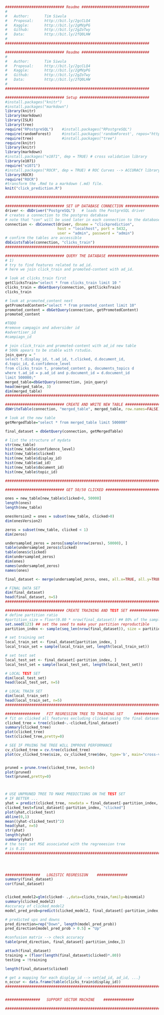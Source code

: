 ```R
########################### Readme ###############################
#
#   Author:       Tim Siwula
#   Proposal:     http://bit.ly/2gcCLQ4
#   Kaggle:       http://bit.ly/2gMVpPG
#   Github:       http://bit.ly/2gZoTwy
#   Data:         http://bit.ly/2fQ0LHW
#
##################################################################
```

```R
########################### Readme ###############################
#
#   Author:       Tim Siwula
#   Proposal:     http://bit.ly/2gcCLQ4
#   Kaggle:       http://bit.ly/2gMVpPG
#   Github:       http://bit.ly/2gZoTwy
#   Data:         http://bit.ly/2fQ0LHW
#
##################################################################

########################### Setup ################################
#install.packages("knitr")
#install.packages("markdown")
library(knitr)
library(markdown)
library(ISLR)
library(tree)
require("RPostgreSQL")    #install.packages("RPostgreSQL")
require(randomForest)     #install.packages('randomForest', repos="http://cran.r-project.org")
require(tree)             #install.packages("tree")
require(knitr)
library(knitr)
library(markdown)
#install.packages("e1071", dep = TRUE) # cross validation library
library(e1071)
require("e1071")
#install.packages("ROCR", dep = TRUE) # ROC Curves --> ACCURACY library
library(ROCR)
require("ROCR")
#transform the .Rmd to a markdown (.md) file.
knit("click_prediction.R")

####################################################################################

########################### SET UP DATABASE CONNECTION ############################
driver <- dbDriver("PostgreSQL")   # loads the PostgreSQL driver
# creates a connection to the postgres database
# note that "con" will be used later in each connection to the database
connection <- dbConnect(driver, dbname = "clickprediction",
                        host = "localhost", port = 5432,
                        user = "admin", password = "admin")
# confirm the tables are accessible
dbExistsTable(connection, "clicks_train")
##################################################################################

########################### QUERY THE DATABASE ##################################
# 1)
# try to find features related to ad_id.
# here we join click_train and promoted-content with ad_id.

# look at clicks_train first
getClicksTrain="select * from clicks_train limit 10 "
clicks_train = dbGetQuery(connection, getClicksTrain)
clicks_train

# look at promoted_content next
getPromotedContent="select * from promoted_content limit 10"
promoted_content = dbGetQuery(connection, getPromotedContent)
promoted_content

#TODO
#remove campagin and adversider id
#advertiser_id
#campiagn_id

# join click_train and promoted-content with ad_id new table
# 500k apears to be stable with rstudio.
join_query = "
select t.display_id, t.ad_id, t.clicked, d.document_id,
d.topic_id, d.confidence_level
from clicks_train t, promoted_content p, documents_topics d
where t.ad_id = p.ad_id and p.document_id = d.document_id
limit 500000;"
merged_table=dbGetQuery(connection, join_query)
head(merged_table, 3)
dim(merged_table)
####################################################################################

########################### CREATE AND WRITE NEW TABLE #############################
dbWriteTable(connection, "merged_table", merged_table, row.names=FALSE)

# look at the new table
getMergedTable="select * from merged_table limit 500000"

final_dataset = dbGetQuery(connection, getMergedTable)

# list the structure of mydata
str(new_table)
hist(new_table$confidence_level)
hist(new_table$clicked)
hist(new_table$display_id)
hist(new_table$ad_id)
hist(new_table$document_id)
hist(new_table$topic_id)

####################################################################################

########################### GET 50/50 CLICKED ######################################

ones = new_table[new_table$clicked>0, 50000]
length(ones)
length(new_table)

onesVersion2 = ones = subset(new_table, clicked>0)
dim(onesVersion2)

zeros = subset(new_table, clicked < 1)
dim(zeros)

undersampled_zeros = zeros[sample(nrow(zeros), 50000), ]
table(undersampled_zeros$clicked)
table(ones$clicked)
dim(undersampled_zeros)
dim(ones)
names(undersampled_zeros)
names(ones)

final_dataset <- merge(undersampled_zeros, ones, all.x=TRUE, all.y=TRUE)

# FINAL DATA SET
dim(final_dataset)
head(final_dataset, n=5)
####################################################################################

########################### CREATE TRAINING AND TEST SET ###########################
# define partition ratio
#partition_size = floor(0.80 * nrow(final_dataset)) ## 80% of the sample size
set.seed(123) ## set the seed to make your partition reproductible
partition_index <- sample(seq_len(nrow(final_dataset)), size = partition_size)

# set training set
local_train_set <- final_dataset[partition_index, ]
local_train_set = sample(local_train_set, length(local_train_set))

# set test set
local_test_set <- final_dataset[-partition_index, ]
local_test_set = sample(local_test_set, length(local_test_set))

# LOCAL TEST SET
dim(local_test_set)
head(local_test_set, n=5)

# LOCAL TRAIN SET
dim(local_train_set)
head(local_train_set, n=5)
#########################################################################

################   FIT REGRESSION TREE TO TRAINING SET     ##############
# fit on clicked all features excluding clicked using the final dataset
clicked_tree = tree(clicked~.-clicked,final_dataset)
summary(clicked_tree)
plot(clicked_tree)
text(clicked_tree,pretty=0)

# SEE IF PRUING THE TREE WILL IMPROVE PERFORMANCE
cv_clicked_tree = cv.tree(clicked_tree)
plot(cv_clicked_tree$size, cv_clicked_tree$dev, type='b', main="cross-validation default")


pruned = prune.tree(clicked_tree, best=5)
plot(pruned)
text(pruned,pretty=0)



# USE UNPRUNED TREE TO MAKE PREDICTIONS ON THE TEST SET
# IF BETTER ...
yhat = predict(clicked_tree, newdata = final_dataset[-partition_index, ])
clicked_test=final_dataset[-partition_index, "clicked"]
plot(yhat,clicked_test)
abline(0,1)
mean((yhat-clicked_test)^2)
head(yhat, n=5)
str(yhat)
length(yhat)
summary(yhat)
# the test set MSE associated with the regreeesion tree
# is 0.21
#########################################################################




################   LOGISTIC REGRESSION    ##############
summary(final_dataset)
cor(final_dataset)


clicked_model2=glm(clicked~ .,data=clicks_train,family=binomial)
summary(clicked_model2)
#accuracy of clicked_model2
model_pred_prob=predict(clicked_model2, final_dataset[-partition_index,], type = "response")

# predicted ups and downs
pred_direction=rep("Down", length(model_pred_prob))
pred_direction[model_pred_prob > 0.5] = "Up"

#confusion matrix --> check accuracy
table(pred_direction, final_dataset[-partition_index,])

attach(final_dataset)
training = (floor(length(final_dataset$clicked)*.80))
testing = !training

length(final_dataset$clicked)

# get a mapping for each display_id --> set{ad_id, ad_id, ...}
n_occur <- data.frame(table(clicks_train$display_id))
#########################################################################


################   SUPPORT VECTOR MACHINE    ##############

#########################################################################
```